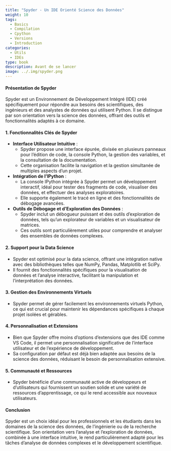 ```yaml
---
title: "Spyder - Un IDE Orienté Science des Données"
weight: 10
tags:
  - Basics
  - Compilation
  - Cpython
  - Versions
  - Introduction
categories:
  - Utils
  - IDEs
type: book
description: Avant de se lancer
image: ../.img/spyder.png
---
```

#### Présentation de Spyder

Spyder est un Environnement de Développement Intégré (IDE) créé spécifiquement pour répondre aux besoins des scientifiques, des ingénieurs et des analystes de données qui utilisent Python. Il se distingue par son orientation vers la science des données, offrant des outils et fonctionnalités adaptés à ce domaine.

#### 1. Fonctionnalités Clés de Spyder

- **Interface Utilisateur Intuitive** :
  - Spyder propose une interface épurée, divisée en plusieurs panneaux pour l'édition de code, la console Python, la gestion des variables, et la consultation de la documentation.
  - Cette organisation facilite la navigation et la gestion simultanée de multiples aspects d'un projet.

- **Intégration de l'IPython** :
  - La console IPython intégrée à Spyder permet un développement interactif, idéal pour tester des fragments de code, visualiser des données, et effectuer des analyses exploratoires.
  - Elle supporte également le tracé en ligne et des fonctionnalités de débogage avancées.

- **Outils de Débogage et d'Exploration des Données** :
  - Spyder inclut un débogueur puissant et des outils d'exploration de données, tels qu'un explorateur de variables et un visualisateur de matrices.
  - Ces outils sont particulièrement utiles pour comprendre et analyser des ensembles de données complexes.

#### 2. Support pour la Data Science

- Spyder est optimisé pour la data science, offrant une intégration native avec des bibliothèques telles que NumPy, Pandas, Matplotlib et SciPy.
- Il fournit des fonctionnalités spécifiques pour la visualisation de données et l'analyse interactive, facilitant la manipulation et l'interprétation des données.

#### 3. Gestion des Environnements Virtuels

- Spyder permet de gérer facilement les environnements virtuels Python, ce qui est crucial pour maintenir les dépendances spécifiques à chaque projet isolées et gérables.

#### 4. Personnalisation et Extensions

- Bien que Spyder offre moins d'options d'extensions que des IDE comme VS Code, il permet une personnalisation significative de l'interface utilisateur et de l'expérience de développement.
- Sa configuration par défaut est déjà bien adaptée aux besoins de la science des données, réduisant le besoin de personnalisation extensive.

#### 5. Communauté et Ressources

- Spyder bénéficie d'une communauté active de développeurs et d'utilisateurs qui fournissent un soutien solide et une variété de ressources d'apprentissage, ce qui le rend accessible aux nouveaux utilisateurs.

#### Conclusion

Spyder est un choix idéal pour les professionnels et les étudiants dans les domaines de la science des données, de l'ingénierie ou de la recherche scientifique. Son orientation vers l'analyse et l'exploration de données, combinée à une interface intuitive, le rend particulièrement adapté pour les tâches d'analyse de données complexes et le développement scientifique.
